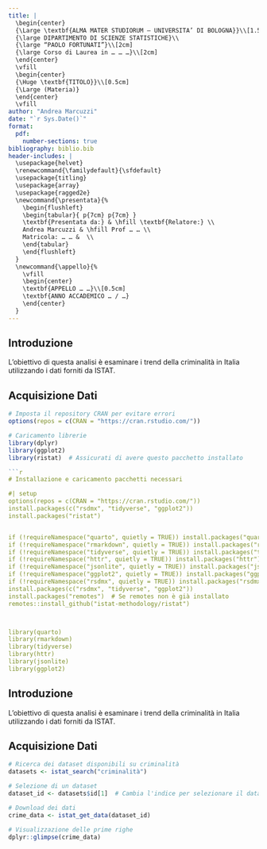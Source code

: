 ```yaml
---
title: |
  \begin{center}
  {\Large \textbf{ALMA MATER STUDIORUM – UNIVERSITA’ DI BOLOGNA}}\\[1.5cm]
  {\large DIPARTIMENTO DI SCIENZE STATISTICHE}\\
  {\large “PAOLO FORTUNATI”}\\[2cm]
  {\large Corso di Laurea in … … …}\\[2cm]
  \end{center}
  \vfill
  \begin{center}
  {\Huge \textbf{TITOLO}}\\[0.5cm]
  {\Large (Materia)}
  \end{center}
  \vfill
author: "Andrea Marcuzzi"
date: "`r Sys.Date()`"
format: 
  pdf:
    number-sections: true  
bibliography: biblio.bib  
header-includes: |
  \usepackage{helvet}  
  \renewcommand{\familydefault}{\sfdefault}  
  \usepackage{titling}
  \usepackage{array}
  \usepackage{ragged2e}
  \newcommand{\presentata}{%
    \begin{flushleft}
    \begin{tabular}{ p{7cm} p{7cm} }
    \textbf{Presentata da:} & \hfill \textbf{Relatore:} \\
    Andrea Marcuzzi & \hfill Prof … … \\
    Matricola: … … &  \\
    \end{tabular}
    \end{flushleft}
  }
  \newcommand{\appello}{%
    \vfill
    \begin{center}
    \textbf{APPELLO … …}\\[0.5cm]
    \textbf{ANNO ACCADEMICO … / …}
    \end{center}
  }
---
```


\presentata

\appello

\newpage  

\fontsize{12pt}{14pt} \selectfont  

## Introduzione
L'obiettivo di questa analisi è esaminare i trend della criminalità in Italia utilizzando i dati forniti da ISTAT.

## Acquisizione Dati

```r
# Imposta il repository CRAN per evitare errori
options(repos = c(CRAN = "https://cran.rstudio.com/"))

# Caricamento librerie
library(dplyr)
library(ggplot2)
library(ristat)  # Assicurati di avere questo pacchetto installato

```r
# Installazione e caricamento pacchetti necessari

#| setup
options(repos = c(CRAN = "https://cran.rstudio.com/"))
install.packages(c("rsdmx", "tidyverse", "ggplot2"))
install.packages("ristat")


if (!requireNamespace("quarto", quietly = TRUE)) install.packages("quarto")
if (!requireNamespace("rmarkdown", quietly = TRUE)) install.packages("rmarkdown")
if (!requireNamespace("tidyverse", quietly = TRUE)) install.packages("tidyverse")
if (!requireNamespace("httr", quietly = TRUE)) install.packages("httr")
if (!requireNamespace("jsonlite", quietly = TRUE)) install.packages("jsonlite")
if (!requireNamespace("ggplot2", quietly = TRUE)) install.packages("ggplot2")
if (!requireNamespace("rsdmx", quietly = TRUE)) install.packages("rsdmx")
install.packages(c("rsdmx", "tidyverse", "ggplot2"))
install.packages("remotes")  # Se remotes non è già installato
remotes::install_github("istat-methodology/ristat")



library(quarto)
library(rmarkdown)
library(tidyverse)
library(httr)
library(jsonlite)
library(ggplot2)
```

## Introduzione
L'obiettivo di questa analisi è esaminare i trend della criminalità in Italia utilizzando i dati forniti da ISTAT.

## Acquisizione Dati

```r
# Ricerca dei dataset disponibili su criminalità
datasets <- istat_search("criminalità")

# Selezione di un dataset
dataset_id <- datasets$id[1]  # Cambia l'indice per selezionare il dataset corretto

# Download dei dati
crime_data <- istat_get_data(dataset_id)

# Visualizzazione delle prime righe
dplyr::glimpse(crime_data)
```